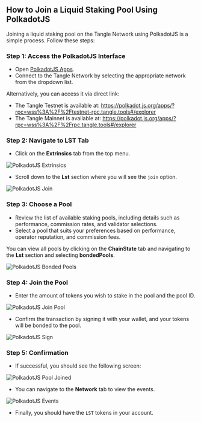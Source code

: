 ## How to Join a Liquid Staking Pool Using PolkadotJS

Joining a liquid staking pool on the Tangle Network using PolkadotJS is a simple process. Follow these steps:

### Step 1: Access the PolkadotJS Interface

- Open [PolkadotJS Apps](https://polkadot.js.org/apps/).
- Connect to the Tangle Network by selecting the appropriate network from the dropdown list.

Alternatively, you can access it via direct link:

- The Tangle Testnet is available at: https://polkadot.js.org/apps/?rpc=wss%3A%2F%2Ftestnet-rpc.tangle.tools#/explorer
- The Tangle Mainnet is available at: https://polkadot.js.org/apps/?rpc=wss%3A%2F%2Frpc.tangle.tools#/explorer


### Step 2: Navigate to LST Tab

- Click on the **Extrinsics** tab from the top menu.

![PolkadotJS Extrinsics](./images/extrinsic.png)

- Scroll down to the **Lst** section where you will see the `join` option.

![PolkadotJS Join](./images/join.png)

### Step 3: Choose a Pool

- Review the list of available staking pools, including details such as performance, commission rates, and validator selections.
- Select a pool that suits your preferences based on performance, operator reputation, and commission fees.

You can view all pools by clicking on the **ChainState** tab and navigating to the **Lst** section and selecting **bondedPools**.

![PolkadotJS Bonded Pools](./images/bondedpools.png)

### Step 4: Join the Pool

- Enter the amount of tokens you wish to stake in the pool and the pool ID.

![PolkadotJS Join Pool](./images/lst-join.png)

- Confirm the transaction by signing it with your wallet, and your tokens will be bonded to the pool.

![PolkadotJS Sign](./images/sign.png)

### Step 5: Confirmation

- If successful, you should see the following screen:

![PolkadotJS Pool Joined](./images/success.png)

- You can navigate to the **Network** tab to view the events.

![PolkadotJS Events](./images/events.png)

- Finally, you should have the `LST` tokens in your account.
